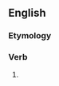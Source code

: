 ==English==

===Etymology===
{{suffix|en|transgress|eth}}

===Verb===
{{head|en|verb form}}

# {{en-archaic third-person singular of|transgress}}